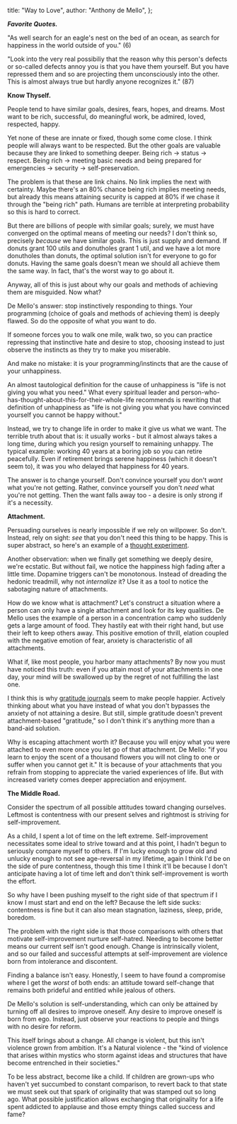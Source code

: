   title: "Way to Love", 
  author: "Anthony de Mello", 
};

***Favorite Quotes.***

"As well search for an eagle's nest on the bed of an ocean, as search for happiness in the world outside of you." (6) 

"Look into the very real possibiliy that the reason why this person's defects or so-called defects annoy you is that you have them yourself. But you have repressed them and so are projecting them unconsciously into the other. This is almost always true but hardly anyone recognizes it." (87)

**Know Thyself.** 

People tend to have similar goals, desires, fears, hopes, and dreams. Most want to be rich, successful, do meaningful work, be admired, loved, respected, happy.

Yet none of these are innate or fixed, though some come close. I think people will always want to be respected. But the other goals are valuable because they are linked to something deeper. Being rich → status → respect. Being rich → meeting basic needs and being prepared for emergencies → security → self-preservation.

The problem is that these are link chains. No link implies the next with certainty. Maybe there's an 80% chance being rich implies meeting needs, but already this means attaining security is capped at 80% if we chase it through the "being rich" path. Humans are terrible at interpreting probability so this is hard to correct.

But there are billions of people with similar goals; surely, we must have converged on the optimal means of meeting our needs? I don't think so, precisely *because* we have similar goals. This is just supply and demand. If donuts grant 100 utils and donutholes grant 1 util, and we have a lot more donutholes than donuts, the optimal solution isn't for everyone to go for donuts. Having the same goals doesn't mean we should all achieve them the same way. In fact, that's the worst way to go about it.

Anyway, all of this is just about why our goals and methods of achieving them are misguided. Now what?

De Mello's answer: stop instinctively responding to things. Your programming (choice of goals and methods of achieving them) is deeply flawed. So do the opposite of what you want to do.

If someone forces you to walk one mile, walk two, so you can practice repressing that instinctive hate and desire to stop, choosing instead to just observe the instincts as they try to make you miserable.

And make no mistake: it is your programming/instincts that are the cause of your unhappiness.

An almost tautological definition for the cause of unhappiness is "life is not giving you what you need." What every spiritual leader and person-who-has-thought-about-this-for-their-whole-life recommends is rewriting that definition of unhappiness as "life is not giving you what you have convinced yourself you cannot be happy without."

Instead, we try to change life in order to make it give us what we want. The terrible truth about that is: it usually works - but it almost always takes a long time, during which you resign yourself to remaining unhappy. The typical example: working 40 years at a boring job so you can retire peacefully. Even if retirement brings serene happiness (which it doesn't seem to), it was you who delayed that happiness for 40 years.

The answer is to change yourself. Don't convince yourself you don't *want* what you're not getting. Rather, convince yourself you don't *need* what you're not getting. Then the want falls away too - a desire is only strong if it's a necessity.

**Attachment.**

Persuading ourselves is nearly impossible if we rely on willpower. So don't. Instead, rely on sight: *see* that you don't need this thing to be happy. This is super abstract, so here's an example of a [thought experiment](/perma/the-one). 

Another observation: when we finally get something we deeply desire, we're ecstatic. But without fail, we notice the happiness high fading after a little time. Dopamine triggers can't be monotonous. Instead of dreading the hedonic treadmill, why not *internalize* it? Use it as a tool to notice the sabotaging nature of attachments.

How do we know what is attachment? Let's construct a situation where a person can only have a single attachment and look for its key qualities. De Mello uses the example of a person in a concentration camp who suddenly gets a large amount of food. They hastily eat with their right hand, but use their left to keep others away. This positive emotion of thrill, elation coupled with the negative emotion of fear, anxiety is characteristic of all attachments.

What if, like most people, you harbor many attachments? By now you must have noticed this truth: even if you attain most of your attachments in one day, your mind will be swallowed up by the regret of not fulfilling the last one.

I think this is why [gratitude journals](https://www.health.harvard.edu/healthbeat/giving-thanks-can-make-you-happier) seem to make people happier. Actively thinking about what you have instead of what you don't bypasses the anxiety of not attaining a desire. But still, simple gratitude doesn't prevent attachment-based "gratitude," so I don't think it's anything more than a band-aid solution.

Why is escaping attachment worth it? Because you will enjoy what you were attached to even more once you let go of that attachment. De Mello: "if you learn to enjoy the scent of a thousand flowers you will not cling to one or suffer when you cannot get it." It is because of your attachments that you refrain from stopping to appreciate the varied experiences of life. But with increased variety comes deeper appreciation and enjoyment.

**The Middle Road.**

Consider the spectrum of all possible attitudes toward changing ourselves. Leftmost is contentness with our present selves and rightmost is striving for self-improvement. 

As a child, I spent a lot of time on the left extreme. Self-improvement necessitates some ideal to strive toward and at this point, I hadn't begun to seriously compare myself to others. If I'm lucky enough to grow old and unlucky enough to not see age-reversal in my lifetime, again I think I'd be on the side of pure contentness, though this time I think it'll be because I don't anticipate having a lot of time left and don't think self-improvement is worth the effort.  

So why have I been pushing myself to the right side of that spectrum if I know I must start and end on the left? Because the left side sucks: contentness is fine but it can also mean stagnation, laziness, sleep, pride, boredom. 

The problem with the right side is that those comparisons with others that motivate self-improvement nurture self-hatred. Needing to become better means our current self isn't good enough. Change is intrinsically violent, and so our failed and successful attempts at self-improvement are violence born from intolerance and discontent. 

Finding a balance isn't easy. Honestly, I seem to have found a compromise where I get the *worst* of both ends: an attitude toward self-change that remains both prideful and entitled while jealous of others. 

De Mello's solution is self-understanding, which can only be attained by turning off all desires to improve oneself. Any desire to improve oneself is born from ego. Instead, just observe your reactions to people and things with no desire for reform. 

This itself brings about a change. All change is violent, but this isn't violence grown from ambition. It's a Natural violence - the "kind of violence that arises within mystics who storm against ideas and structures that have become entrenched in their societies."

To be less abstract, become like a child. If children are grown-ups who haven't yet succumbed to constant comparison, to revert back to that state we must seek out that spark of originality that was stamped out so long ago. What possible justification allows exchanging that originality for a life spent addicted to applause and those empty things called success and fame? 
